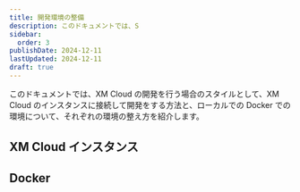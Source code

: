 ```yaml
---
title: 開発環境の整備
description: このドキュメントでは、S
sidebar:
  order: 3
publishDate: 2024-12-11
lastUpdated: 2024-12-11
draft: true
---
```


このドキュメントでは、XM Cloud の開発を行う場合のスタイルとして、XM Cloud のインスタンスに接続して開発をする方法と、ローカルでの Docker での環境について、それぞれの環境の整え方を紹介します。

## XM Cloud インスタンス

## Docker

